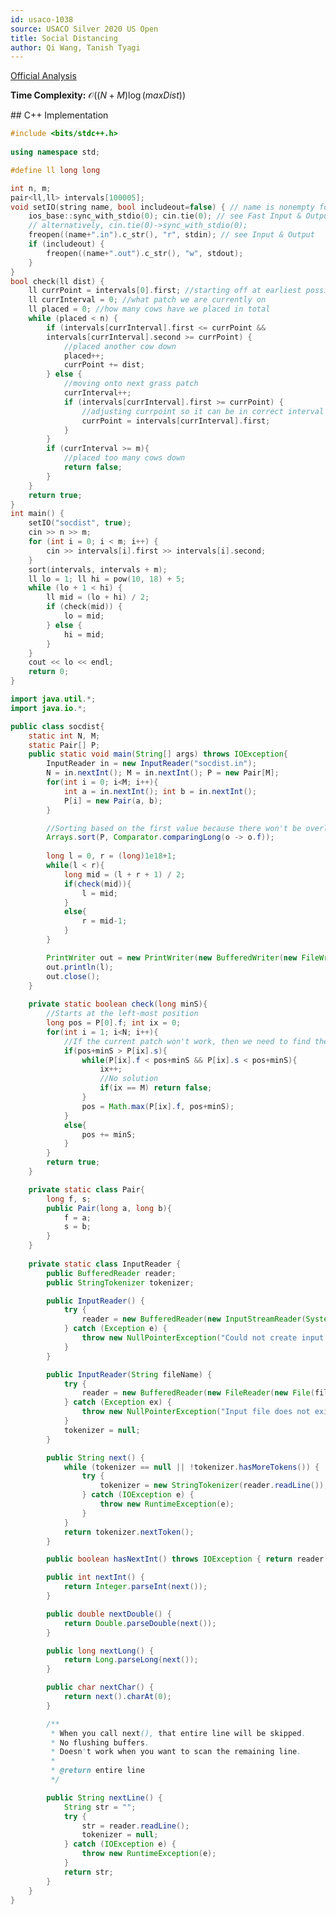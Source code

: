 ```yaml
---
id: usaco-1038
source: USACO Silver 2020 US Open
title: Social Distancing
author: Qi Wang, Tanish Tyagi
---
```



[Official Analysis](http://www.usaco.org/current/data/sol_socdist_silver_open20.html)

**Time Complexity:** $\mathcal{O}((N+M)\log (maxDist))$

<LanguageSection>
    
<CPPSection>
## C++ Implementation

```cpp
#include <bits/stdc++.h>
    
using namespace std;

#define ll long long

int n, m;
pair<ll,ll> intervals[100005];
void setIO(string name, bool includeout=false) { // name is nonempty for USACO file I/O
    ios_base::sync_with_stdio(0); cin.tie(0); // see Fast Input & Output
    // alternatively, cin.tie(0)->sync_with_stdio(0);
    freopen((name+".in").c_str(), "r", stdin); // see Input & Output
    if (includeout) {
        freopen((name+".out").c_str(), "w", stdout);
    }
}
bool check(ll dist) {
    ll currPoint = intervals[0].first; //starting off at earliest possible point
    ll currInterval = 0; //what patch we are currently on
    ll placed = 0; //how many cows have we placed in total
    while (placed < n) {
        if (intervals[currInterval].first <= currPoint && 
        intervals[currInterval].second >= currPoint) {
            //placed another cow down
            placed++;
            currPoint += dist;
        } else {
            //moving onto next grass patch
            currInterval++;
            if (intervals[currInterval].first >= currPoint) {
                //adjusting currpoint so it can be in correct interval (if needed)
                currPoint = intervals[currInterval].first;
            }
        }
        if (currInterval >= m){
            //placed too many cows down
            return false;
        }
    }
    return true;
}
int main() {
    setIO("socdist", true);
    cin >> n >> m;
    for (int i = 0; i < m; i++) {
        cin >> intervals[i].first >> intervals[i].second;
    }
    sort(intervals, intervals + m);
    ll lo = 1; ll hi = pow(10, 18) + 5;
    while (lo + 1 < hi) {
        ll mid = (lo + hi) / 2;
        if (check(mid)) {
            lo = mid;
        } else {
            hi = mid;
        }
    }
    cout << lo << endl;
    return 0;
}
```

</CPPSection>

<JavaSection>

```java
import java.util.*;
import java.io.*;

public class socdist{
    static int N, M;
    static Pair[] P;
    public static void main(String[] args) throws IOException{
        InputReader in = new InputReader("socdist.in");
        N = in.nextInt(); M = in.nextInt(); P = new Pair[M];
        for(int i = 0; i<M; i++){
            int a = in.nextInt(); int b = in.nextInt();
            P[i] = new Pair(a, b);
        }

        //Sorting based on the first value because there won't be overlapping intervals
        Arrays.sort(P, Comparator.comparingLong(o -> o.f));
        
        long l = 0, r = (long)1e18+1;
        while(l < r){
            long mid = (l + r + 1) / 2;
            if(check(mid)){
                l = mid;
            }
            else{
                r = mid-1;
            }
        }

        PrintWriter out = new PrintWriter(new BufferedWriter(new FileWriter("socdist.out")));
        out.println(l);
        out.close();
    }
    
    private static boolean check(long minS){
        //Starts at the left-most position
        long pos = P[0].f; int ix = 0;
        for(int i = 1; i<N; i++){
            //If the current patch won't work, then we need to find the next closest patch that does.
            if(pos+minS > P[ix].s){
                while(P[ix].f < pos+minS && P[ix].s < pos+minS){
                    ix++;
                    //No solution
                    if(ix == M) return false;
                }
                pos = Math.max(P[ix].f, pos+minS);
            }
            else{
                pos += minS;
            }
        }
        return true;
    }

    private static class Pair{
        long f, s;
        public Pair(long a, long b){
            f = a;
            s = b;
        }
    }
    
    private static class InputReader {
        public BufferedReader reader;
        public StringTokenizer tokenizer;

        public InputReader() {
            try {
                reader = new BufferedReader(new InputStreamReader(System.in), 32768);
            } catch (Exception e) {
                throw new NullPointerException("Could not create input stream");
            }
        }

        public InputReader(String fileName) {
            try {
                reader = new BufferedReader(new FileReader(new File(fileName)), 32768);
            } catch (Exception ex) {
                throw new NullPointerException("Input file does not exist! Put it in the project folder.");
            }
            tokenizer = null;
        }

        public String next() {
            while (tokenizer == null || !tokenizer.hasMoreTokens()) {
                try {
                    tokenizer = new StringTokenizer(reader.readLine());
                } catch (IOException e) {
                    throw new RuntimeException(e);
                }
            }
            return tokenizer.nextToken();
        }

        public boolean hasNextInt() throws IOException { return reader.ready(); }

        public int nextInt() {
            return Integer.parseInt(next());
        }

        public double nextDouble() {
            return Double.parseDouble(next());
        }

        public long nextLong() {
            return Long.parseLong(next());
        }

        public char nextChar() {
            return next().charAt(0);
        }

        /**
         * When you call next(), that entire line will be skipped.
         * No flushing buffers.
         * Doesn't work when you want to scan the remaining line.
         *
         * @return entire line
         */

        public String nextLine() {
            String str = "";
            try {
                str = reader.readLine();
                tokenizer = null;
            } catch (IOException e) {
                throw new RuntimeException(e);
            }
            return str;
        }
    }
}

```
</JavaSection>
</LanguageSection>
